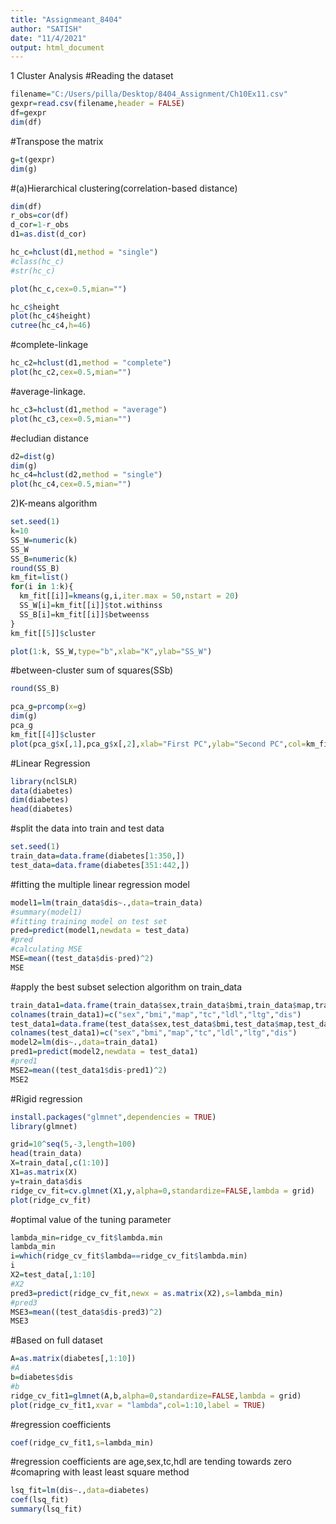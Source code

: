```yaml
---
title: "Assignmeant_8404"
author: "SATISH"
date: "11/4/2021"
output: html_document
---
```

1  Cluster Analysis
#Reading the dataset
```r
filename="C:/Users/pilla/Desktop/8404_Assignment/Ch10Ex11.csv"
gexpr=read.csv(filename,header = FALSE)
df=gexpr
dim(df)
```
#Transpose the matrix 
```r
g=t(gexpr)
dim(g)
```
#(a)Hierarchical clustering(correlation-based distance)
```r
dim(df)
r_obs=cor(df)
d_cor=1-r_obs
d1=as.dist(d_cor)
```

```r
hc_c=hclust(d1,method = "single")
#class(hc_c)
#str(hc_c)
```
```r
plot(hc_c,cex=0.5,mian="")
```
```r
hc_c$height
plot(hc_c4$height)
cutree(hc_c4,h=46)
```

#complete-linkage
```r
hc_c2=hclust(d1,method = "complete")
plot(hc_c2,cex=0.5,mian="")
```
#average-linkage.
```r
hc_c3=hclust(d1,method = "average")
plot(hc_c3,cex=0.5,mian="")
```
#ecludian distance
```r
d2=dist(g)
dim(g)
hc_c4=hclust(d2,method = "single")
plot(hc_c4,cex=0.5,mian="")

```
2)K-means algorithm

```r
set.seed(1)
k=10
SS_W=numeric(k)
SS_W
SS_B=numeric(k)
round(SS_B)
km_fit=list()
for(i in 1:k){
  km_fit[[i]]=kmeans(g,i,iter.max = 50,nstart = 20)
  SS_W[i]=km_fit[[i]]$tot.withinss
  SS_B[i]=km_fit[[i]]$betweenss
}
km_fit[[5]]$cluster

```

```r
plot(1:k, SS_W,type="b",xlab="K",ylab="SS_W")
```
#between-cluster sum of squares(SSb)
```r
round(SS_B)
```

```r
pca_g=prcomp(x=g)
dim(g)
pca_g
km_fit[[4]]$cluster
plot(pca_g$x[,1],pca_g$x[,2],xlab="First PC",ylab="Second PC",col=km_fit[[4]]$cluster,pch=km_fit[[4]]$cluster)
```
#Linear Regression
```r
library(nclSLR)
data(diabetes)
dim(diabetes)
head(diabetes)
```
#split the data into train and test data
```r
set.seed(1)
train_data=data.frame(diabetes[1:350,])
test_data=data.frame(diabetes[351:442,])
```
#fitting the multiple linear regression model
```r
model1=lm(train_data$dis~.,data=train_data)
#summary(model1)
#fitting training model on test set
pred=predict(model1,newdata = test_data)
#pred
#calculating MSE
MSE=mean((test_data$dis-pred)^2)
MSE
```
#apply the best subset selection algorithm on train_data
```r
train_data1=data.frame(train_data$sex,train_data$bmi,train_data$map,train_data$tc,train_data$ldl,train_data$ltg,train_data$dis)
colnames(train_data1)=c("sex","bmi","map","tc","ldl","ltg","dis")
test_data1=data.frame(test_data$sex,test_data$bmi,test_data$map,test_data$tc,test_data$ldl,test_data$ltg,test_data$dis)
colnames(test_data1)=c("sex","bmi","map","tc","ldl","ltg","dis")
model2=lm(dis~.,data=train_data1)
pred1=predict(model2,newdata = test_data1)
#pred1
MSE2=mean((test_data1$dis-pred1)^2)
MSE2
```
#Rigid regression
```r
install.packages("glmnet",dependencies = TRUE)
library(glmnet)

grid=10^seq(5,-3,length=100)
head(train_data)
X=train_data[,c(1:10)]
X1=as.matrix(X)
y=train_data$dis
ridge_cv_fit=cv.glmnet(X1,y,alpha=0,standardize=FALSE,lambda = grid)
plot(ridge_cv_fit)

```
#optimal value of the tuning parameter
```r
lambda_min=ridge_cv_fit$lambda.min
lambda_min
i=which(ridge_cv_fit$lambda==ridge_cv_fit$lambda.min)
i
X2=test_data[,1:10]
#X2
pred3=predict(ridge_cv_fit,newx = as.matrix(X2),s=lambda_min)
#pred3
MSE3=mean((test_data$dis-pred3)^2)
MSE3
```
#Based on full dataset
```r
A=as.matrix(diabetes[,1:10])
#A
b=diabetes$dis
#b
ridge_cv_fit1=glmnet(A,b,alpha=0,standardize=FALSE,lambda = grid)
plot(ridge_cv_fit1,xvar = "lambda",col=1:10,label = TRUE)
```
#regression coefficients
```r

coef(ridge_cv_fit1,s=lambda_min)
```
#regression coefficients are age,sex,tc,hdl are tending towards zero
#comapring with least least square method
```r
lsq_fit=lm(dis~.,data=diabetes)
coef(lsq_fit)
summary(lsq_fit)
```
